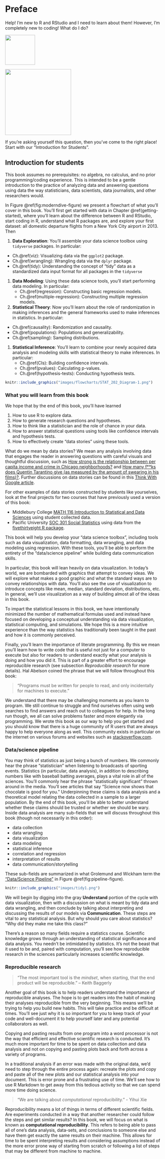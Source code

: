 # Preface {.unnumbered}

Help! I'm new to R and RStudio and I need to learn about them! However, I'm completely new to coding! What do I do?

::: {layout-ncol="2"}

[![](images/logos/Rlogo.png){width="97"}](https://www.r-project.org/)

[![](images/logos/RStudio_logo_flat.png){width="214"}](https://www.rstudio.com/products/rstudio/download/)
:::

If you're asking yourself this question, then you've come to the right place! Start with our "Introduction for Students".

## Introduction for students {.unnumbered}

This book assumes no prerequisites: no algebra, no calculus, and no prior programming/coding experience. This is intended to be a gentle introduction to the practice of analyzing data and answering questions using data the way statisticians, data scientists, data journalists, and other researchers would.

In Figure \@ref(fig:moderndive-figure) we present a flowchart of what you'll cover in this book. You'll first get started with data in Chapter \@ref(getting-started), where you'll learn about the difference between R and RStudio, start coding in R, understand what R packages are, and explore your first dataset: all domestic departure flights from a New York City airport in 2013. Then

1. **Data Exploration**: You'll assemble your data science toolbox using `tidyverse` packages. In particular:
  + Ch.\@ref(viz): Visualizing data via the `ggplot2` package.
+ Ch.\@ref(wrangling): Wrangling data via the `dplyr` package.
+ Ch.\@ref(tidy): Understanding the concept of "tidy" data as a standardized data input format for all packages in the `tidyverse`
1. **Data Modeling**: Using these data science tools, you'll start performing data modeling. In particular:
    + Ch.\@ref(regression): Constructing basic regression models.
    + Ch.\@ref(multiple-regression): Constructing multiple regression models.
1. **Statistical Theory**: Now you'll learn about the role of randomization in making inferences and the general frameworks used to make inferences in statistics. In particular:
  + Ch.\@ref(causality): Randomization and causality.
+ Ch.\@ref(populations): Populations and generalizability.
+ Ch.\@ref(sampling): Sampling distributions.
1. **Statistical Inference**: You'll learn to combine your newly acquired data analysis and modeling skills with statistical theory to make inferences.  In particular:
    + Ch.\@ref(CIs): Building confidence intervals.
    + Ch.\@ref(pvalues): Calculating p-values.
    + Ch.\@ref(hypothesis-tests): Conducting hypothesis tests.

```r
knitr::include_graphics("images/flowcharts/STAT_202_Diagram-1.png")
```

### What you will learn from this book {.unnumbered}

We hope that by the end of this book, you'll have learned

1. How to use R to explore data.
1. How to generate research questions and hypotheses.
1. How to think like a statistician and the role of chance in your data.
1. How to answer statistical questions using tools like confidence intervals and hypothesis tests.
1. How to effectively create "data stories" using these tools.

What do we mean by data stories? We mean any analysis involving data that engages the reader in answering questions with careful visuals and thoughtful discussion, such as [How strong is the relationship between per capita income and crime in Chicago neighborhoods?](http://rpubs.com/ry_lisa_elana/chicago) and [How many f**ks does Quentin Tarantino give (as measured by the amount of swearing in his films)?](https://ismayc.github.io/soc301_s2017/group_projects/group4.html).  Further discussions on data stories can be found in this [Think With Google article](https://www.thinkwithgoogle.com/marketing-resources/data-measurement/tell-meaningful-stories-with-data/).

For other examples of data stories constructed by students like yourselves, look at the final projects for two courses that have previously used a version of this book:

* Middlebury College [MATH 116 Introduction to Statistical and Data Sciences](https://rudeboybert.github.io/MATH116/PS/final_project/final_project_outline.html#past_examples) using student collected data.
* Pacific University [SOC 301 Social Statistics](https://ismayc.github.io/soc301_s2017/group-projects/index.html) using data from the [fivethirtyeight R package](https://cran.r-project.org/web/packages/fivethirtyeight/vignettes/fivethirtyeight.html).

This book will help you develop your "data science toolbox", including tools such as data visualization, data formatting, data wrangling, and data modeling using regression. With these tools, you'll be able to perform the entirety of the "data/science pipeline" while building data communication skills.

In particular, this book will lean heavily on data visualization. In today's world, we are bombarded with graphics that attempt to convey ideas. We will explore what makes a good graphic and what the standard ways are to convey relationships with data. You'll also see the use of visualization to introduce concepts like mean, median, standard deviation, distributions, etc.  In general, we'll use visualization as a way of building almost all of the ideas in this book.

To impart the statistical lessons in this book, we have intentionally minimized the number of mathematical formulas used and instead have focused on developing a conceptual understanding via data visualization, statistical computing, and simulations. We hope this is a more intuitive experience than the way statistics has traditionally been taught in the past and how it is commonly perceived.

Finally, you'll learn the importance of literate programming. By this we mean you'll learn how to write code that is useful not just for a computer to execute but also for readers to understand exactly what your analysis is doing and how you did it. This is part of a greater effort to encourage reproducible research (see subsection *Reproducible research* for more details). Hal Abelson coined the phrase that we will follow throughout this book:

> "Programs must be written for people to read, and only incidentally for machines to execute."

We understand that there may be challenging moments as you learn to program. We still continue to struggle and find ourselves often using web searches to find answers and reach out to colleagues for help. In the long run though, we all can solve problems faster and more elegantly via programming. We wrote this book as our way to help you get started and you should know that there is a huge community of R users that are always happy to help everyone along as well. This community exists in particular on the internet on various forums and websites such as [stackoverflow.com](https://stackoverflow.com/).

### Data/science pipeline {.unnumbered}

You may think of statistics as just being a bunch of numbers. We commonly hear the phrase "statistician" when listening to broadcasts of sporting events. Statistics (in particular, data analysis), in addition to describing numbers like with baseball batting averages, plays a vital role in all of the sciences. You'll commonly hear the phrase "statistically significant" thrown around in the media. You'll see articles that say "Science now shows that chocolate is good for you." Underpinning these claims is data analysis and a theoretical model relating the data collected in a sample to a larger population. By the end of this book, you'll be able to better understand whether these claims should be trusted or whether we should be wary. Inside data analysis are many sub-fields that we will discuss throughout this book (though not necessarily in this order):
  
  - data collection
- data wrangling
- data visualization
- data modeling
- statistical inference
- correlation and regression
- interpretation of results
- data communication/storytelling

These sub-fields are summarized in what Grolemund and Wickham term the ["Data/Science Pipeline"](http://r4ds.had.co.nz/explore-intro.html) in Figure \@ref(fig:pipeline-figure).

```r
knitr::include_graphics("images/tidy1.png")
```

We will begin by digging into the gray **Understand** portion of the cycle with data visualization, then with a discussion on what is meant by tidy data and data wrangling, and then conclude by talking about interpreting and discussing the results of our models via **Communication**.  These steps are vital to any statistical analysis.  But why should you care about statistics?  "Why did they make me take this class?"

There's a reason so many fields require a statistics course. Scientific knowledge grows through an understanding of statistical significance and data analysis. You needn't be intimidated by statistics.  It's not the beast that it used to be and, paired with computation, you'll see how reproducible research in the sciences particularly increases scientific knowledge.

### Reproducible research {.unnumbered}

> "The most important tool is the _mindset_, when starting, that the end product will be reproducible." – Keith Baggerly

Another goal of this book is to help readers understand the importance of reproducible analyses. The hope is to get readers into the habit of making their analyses reproducible from the very beginning.  This means we'll be trying to help you build new habits.  This will take practice and be difficult at times. You'll see just why it is so important for you to keep track of your code and well-document it to help yourself later and any potential collaborators as well.

Copying and pasting results from one program into a word processor is not the way that efficient and effective scientific research is conducted.  It's much more important for time to be spent on data collection and data analysis and not on copying and pasting plots back and forth across a variety of programs.

In a traditional analysis if an error was made with the original data, we'd need to step through the entire process again: recreate the plots and copy and paste all of the new plots and our statistical analysis into your document. This is error prone and a frustrating use of time.  We'll see how to use R Markdown to get away from this tedious activity so that we can spend more time doing science.

> "We are talking about _computational_ reproducibility." - Yihui Xie

Reproducibility means a lot of things in terms of different scientific fields. Are experiments conducted in a way that another researcher could follow the steps and get similar results? In this book, we will focus on what is known as **computational reproducibility**.  This refers to being able to pass all of one's data analysis, data-sets, and conclusions to someone else and have them get exactly the same results on their machine.  This allows for time to be spent interpreting results and considering assumptions instead of the more error prone way of starting from scratch or following a list of steps that may be different from machine to machine.

